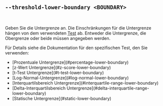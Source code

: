 ## `--threshold-lower-boundary <BOUNDARY>`

<br />

Geben Sie die Untergrenze an.
Die Einschränkungen für die Untergrenze hängen von dem verwendeten [Test][tests] ab.
Entweder die Untergrenze, die Obergrenze oder beide müssen angegeben werden.

Für Details siehe die Dokumentation für den spezifischen Test, den Sie verwenden:

<ul>
  <li>[Prozentuale Untergrenze](#percentage-lower-boundary)</li>
  <li>[z-Wert Untergrenze](#z-score-lower-boundary)</li>
  <li>[t-Test Untergrenze](#t-test-lower-boundary)</li>
  <li>[Log-Normal-Untergrenze](#log-normal-lower-boundary)</li>
  <li>[Interquartilsbereich Untergrenze](#interquartile-range-lower-boundary)</li>
  <li>[Delta-Interquartilsbereich Untergrenze](#delta-interquartile-range-lower-boundary)</li>
  <li>[Statische Untergrenze](#static-lower-boundary)</li>
</ul>

[tests]: #--threshold-test-test